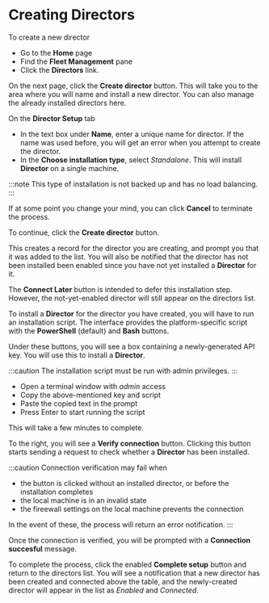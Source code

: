 # Creating Directors

To create a new director

- Go to the **Home** page
- Find the **Fleet Management** pane 
- Click the **Directors** link.

On the next page, click the **Create director** button. This will take you to the area where you will name and install a new director. You can also manage the already installed directors here.

On the **Director Setup** tab

- In the text box under **Name**, enter a unique name for director. If the name was used before, you will get an error when you attempt to create the director.
- In the **Choose installation type**, select _Standalone_. This will install **Director** on a single machine.

:::note
This type of installation is not backed up and has no load balancing.
:::

If at some point you change your mind, you can click **Cancel** to terminate the process.

To continue, click the **Create director** button.

This creates a record for the director you are creating, and prompt you that it was added to the list. You will also be notified that the director has not been installed been enabled since you have not yet installed a **Director** for it.

The **Connect Later** button is intended to defer this installation step. However, the not-yet-enabled director will still appear on the directors list.

To install a **Director** for the director you have created, you will have to run an installation script. The interface provides the platform-specific script with the **PowerShell** (default) and **Bash** buttons.

Under these buttons, you will see a box containing a newly-generated API key. You will use this to install a **Director**.

:::caution
The installation script must be run with admin privileges.
:::

- Open a terminal window with _admin_ access
- Copy the above-mentioned key and script
- Paste the copied text in the prompt
- Press <kb-short>Enter</kb-short> to start running the script

This will take a few minutes to complete.

To the right, you will see a **Verify connection** button. Clicking this button starts sending a request to check whether a **Director** has been installed.

:::caution
Connection verification may fail when

- the button is clicked without an installed director, or before the installation completes
- the local machine is in an invalid state
- the fireewall settings on the local machine prevents the connection

In the event of these, the process will return an error notification.
:::

Once the connection is verified, you will be prompted with a **Connection succesful** message.

To complete the process, click the enabled **Complete setup** button and return to the directors list. You will see a notification that a new director has been created and connected above the table, and the newly-created director will appear in the list as _Enabled_ and _Connected_.
